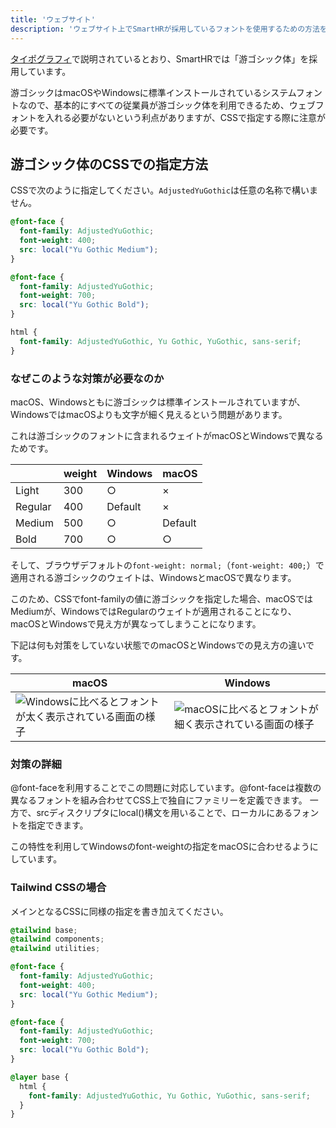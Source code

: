 ```yaml
---
title: 'ウェブサイト'
description: 'ウェブサイト上でSmartHRが採用しているフォントを使用するための方法を説明します。'
---
```


[タイポグラフィ](/basics/typography/)で説明されているとおり、SmartHRでは「游ゴシック体」を採用しています。

游ゴシックはmacOSやWindowsに標準インストールされているシステムフォントなので、基本的にすべての従業員が游ゴシック体を利用できるため、ウェブフォントを入れる必要がないという利点がありますが、CSSで指定する際に注意が必要です。

## 游ゴシック体のCSSでの指定方法

CSSで次のように指定してください。`AdjustedYuGothic`は任意の名称で構いません。

```css codeBlock
@font-face {
  font-family: AdjustedYuGothic;
  font-weight: 400;
  src: local("Yu Gothic Medium");
}

@font-face {
  font-family: AdjustedYuGothic;
  font-weight: 700;
  src: local("Yu Gothic Bold");
}

html {
  font-family: AdjustedYuGothic, Yu Gothic, YuGothic, sans-serif;
}
```

### なぜこのような対策が必要なのか

macOS、Windowsともに游ゴシックは標準インストールされていますが、WindowsではmacOSよりも文字が細く見えるという問題があります。

これは游ゴシックのフォントに含まれるウェイトがmacOSとWindowsで異なるためです。

|          |  weight |  Windows |  macOS  |
|  ---     |  :---   |  :---    | :---    |
|  Light   |  300    |  ○       | ×       |
|  Regular |  400    |  Default | ×       |
|  Medium  |  500    |  ○       | Default |
|  Bold    |  700	   |  ○       | ○       |

そして、ブラウザデフォルトの`font-weight: normal;`（`font-weight: 400;`）で適用される游ゴシックのウェイトは、WindowsとmacOSで異なります。

このため、CSSでfont-familyの値に游ゴシックを指定した場合、macOSではMediumが、WindowsではRegularのウェイトが適用されることになり、macOSとWindowsで見え方が異なってしまうことになります。

下記は何も対策をしていない状態でのmacOSとWindowsでの見え方の違いです。

|  macOS   |  Windows |
|  ---     |  ---     |
|  ![Windowsに比べるとフォントが太く表示されている画面の様子](./images/yu-gothic-mac.png)|![macOSに比べるとフォントが細く表示されている画面の様子](./images/yu-gothic-win.png)|


### 対策の詳細

@font-faceを利用することでこの問題に対応しています。@font-faceは複数の異なるフォントを組み合わせてCSS上で独自にファミリーを定義できます。
一方で、srcディスクリプタにlocal()構文を用いることで、ローカルにあるフォントを指定できます。

この特性を利用してWindowsのfont-weightの指定をmacOSに合わせるようにしています。

### Tailwind CSSの場合

メインとなるCSSに同様の指定を書き加えてください。

```css codeBlock
@tailwind base;
@tailwind components;
@tailwind utilities;

@font-face {
  font-family: AdjustedYuGothic;
  font-weight: 400;
  src: local("Yu Gothic Medium");
}

@font-face {
  font-family: AdjustedYuGothic;
  font-weight: 700;
  src: local("Yu Gothic Bold");
}

@layer base {
  html {
    font-family: AdjustedYuGothic, Yu Gothic, YuGothic, sans-serif;
  }
}
```

